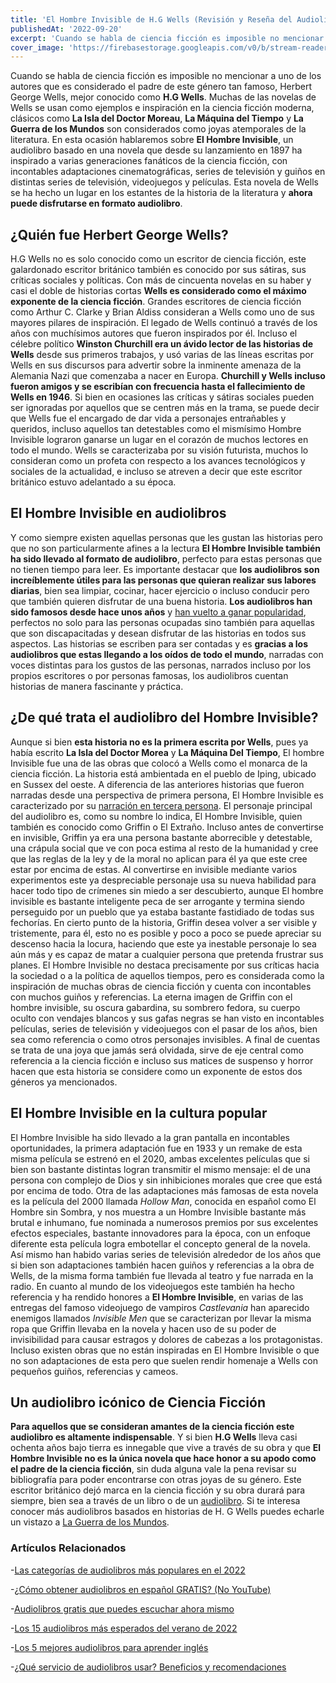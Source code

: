 ```yaml
---
title: 'El Hombre Invisible de H.G Wells (Revisión y Reseña del Audiolibro)'
publishedAt: '2022-09-20'
excerpt: 'Cuando se habla de ciencia ficción es imposible no mencionar a uno de los autores que es considerado el padre de este género tan famoso, Herbert George Wells, mejor conocido como H.G Wells...'
cover_image: 'https://firebasestorage.googleapis.com/v0/b/stream-readers-prod.appspot.com/o/blog_images%2Fel-hombre-invisible.jpg?alt=media&token=af59e9b8-0cef-4bbe-bafe-454b08788754'
---
```


Cuando se habla de ciencia ficción es imposible no mencionar a uno de los autores que es considerado el padre de este género tan famoso, Herbert George Wells, mejor conocido como **H.G Wells**.
Muchas de las novelas de Wells se usan como ejemplos e inspiración en la ciencia ficción moderna, clásicos como **La Isla del Doctor Moreau**, **La Máquina del Tiempo** y **La Guerra de los Mundos** son considerados como joyas atemporales de la literatura.
En esta ocasión hablaremos sobre **El Hombre Invisible**, un audiolibro basado en una novela que desde su lanzamiento en 1897 ha inspirado a varias generaciones fanáticos de la ciencia ficción, con incontables adaptaciones cinematográficas, series de televisión y guiños en distintas series de televisión, videojuegos y películas. 
Esta novela de Wells se ha hecho un lugar en los estantes de la historia de la literatura y **ahora puede disfrutarse en formato audiolibro**. 

## ¿Quién fue Herbert George Wells?
H.G Wells no es solo conocido como un escritor de ciencia ficción, este galardonado escritor británico también es conocido por sus sátiras, sus críticas sociales y políticas. 
Con más de cincuenta novelas en su haber y casi el doble de historias cortas **Wells es considerado como el máximo exponente de la ciencia ficción**.
Grandes escritores de ciencia ficción como Arthur C. Clarke y Brian Aldiss consideran a Wells como uno de sus mayores pilares de inspiración. El legado de Wells continuó a través de los años con muchísimos autores que fueron inspirados por él.
Incluso el célebre político **Winston Churchill era un ávido lector de las historias de Wells** desde sus primeros trabajos, y usó varias de las líneas escritas por Wells en sus discursos para advertir sobre la inminente amenaza de la Alemania Nazi que comenzaba a nacer en Europa. **Churchill y Wells incluso fueron amigos y se escribían con frecuencia hasta el fallecimiento de Wells en 1946**.
Si bien en ocasiones las críticas y sátiras sociales pueden ser ignoradas por aquellos que se centren más en la trama, se puede decir que Wells fue el encargado de dar vida a personajes entrañables y queridos, incluso aquellos tan detestables como el mismísimo Hombre Invisible lograron ganarse un lugar en el corazón de muchos lectores en todo el mundo.
Wells se caracterizaba por su visión futurista, muchos lo consideran como un profeta con respecto a los avances tecnológicos y sociales de la actualidad, e incluso se atreven a decir que este escritor británico estuvo adelantado a su época. 

## El Hombre Invisible en audiolibros
Y como siempre existen aquellas personas que les gustan las historias pero que no son particularmente afines a la lectura **El Hombre Invisible también ha sido llevado al formato de audiolibro**, perfecto para estas personas que no tienen tiempo para leer.
Es importante destacar que **los audiolibros son increíblemente útiles para las personas que quieran realizar sus labores diarias**, bien sea limpiar, cocinar, hacer ejercicio o incluso conducir pero que también quieren disfrutar de una buena historia. 
**Los audiolibros han sido famosos desde hace unos años** y [han vuelto a ganar popularidad](https://www.streamreaders.com/blog/los-15-audiolibros-mas-esperados), perfectos no solo para las personas ocupadas sino también para aquellas que son discapacitadas y desean disfrutar de las historias en todos sus aspectos.
Las historias se escriben para ser contadas y es **gracias a los audiolibros que estas llegando a los oídos de todo el mundo**, narradas con voces distintas para los gustos de las personas, narrados incluso por los propios escritores o por personas famosas, los audiolibros cuentan historias de manera fascinante y práctica.

## ¿De qué trata el audiolibro del Hombre Invisible?
Aunque si bien **esta historia no es la primera escrita por Wells**, pues ya había escrito **La Isla del Doctor Morea** y **La Máquina Del Tiempo**, El hombre Invisible fue una de las obras que colocó a Wells como el monarca de la ciencia ficción.
La historia está ambientada en el pueblo de Iping, ubicado en Sussex del oeste. A diferencia de las anteriores historias que fueron narradas desde una perspectiva de primera persona, El Hombre Invisible es caracterizado por su [narración en tercera persona](https://www.streamreaders.com/blog/como-convertirse-en-narrador).
El personaje principal del audiolibro es, como su nombre lo indica, El Hombre Invisible, quien también es conocido como Griffin o El Extraño. 
Incluso antes de convertirse en invisible, Griffin ya era una persona bastante aborrecible y detestable, una crápula social que ve con poca estima al resto de la humanidad y cree que las reglas de la ley y de la moral no aplican para él ya que este cree estar por encima de estas. 
Al convertirse en invisible mediante varios experimentos este ya despreciable personaje usa su nueva habilidad para hacer todo tipo de crímenes sin miedo a ser descubierto, aunque El hombre invisible es bastante inteligente peca de ser arrogante y termina siendo perseguido por un pueblo que ya estaba bastante fastidiado de todas sus fechorías.
En cierto punto de la historia, Griffin desea volver a ser visible y tristemente, para él, esto no es posible y poco a poco se puede apreciar su descenso hacia la locura, haciendo que este ya inestable personaje lo sea aún más y es capaz de matar a cualquier persona que pretenda frustrar sus planes.
El Hombre Invisible no destaca precisamente por sus críticas hacia la sociedad o a la política de aquellos tiempos, pero es considerada como la inspiración de muchas obras de ciencia ficción y cuenta con incontables con muchos guiños y referencias.
La eterna imagen de Griffin con el hombre invisible, su oscura gabardina, su sombrero fedora, su cuerpo oculto con vendajes blancos y sus gafas negras se han visto en incontables películas, series de televisión y videojuegos con el pasar de los años, bien sea como referencia o como otros personajes invisibles.
A final de cuentas se trata de una joya que jamás será olvidada, sirve de eje central como referencia a la ciencia ficción e incluso sus matices de suspenso y horror hacen que esta historia se considere como un exponente de estos dos géneros ya mencionados.

## El Hombre Invisible en la cultura popular
El Hombre Invisible ha sido llevado a la gran pantalla en incontables oportunidades, la primera adaptación fue en 1933 y un remake de esta misma película se estrenó en el 2020, ambas excelentes películas que si bien son bastante distintas logran transmitir el mismo mensaje: el de una persona con complejo de Dios y sin inhibiciones morales que cree que está por encima de todo.
Otra de las adaptaciones más famosas de esta novela es la película del 2000 llamada *Hollow Man*, conocida en español como El Hombre sin Sombra, y nos muestra a un Hombre Invisible bastante más brutal e inhumano, fue nominada a numerosos premios por sus excelentes efectos especiales, bastante innovadores para la época, con un enfoque diferente esta película logra embotellar el concepto general de la novela.
Así mismo han habido varias series de televisión alrededor de los años que si bien son adaptaciones también hacen guiños y referencias a la obra de Wells, de la misma forma también fue llevada al teatro y fue narrada en la radio.
En cuanto al mundo de los videojuegos este también ha hecho referencia y ha rendido honores a **El Hombre Invisible**, en varias de las entregas del famoso videojuego de vampiros *Castlevania* han aparecido enemigos llamados *Invisible Men* que se caracterizan por llevar la misma ropa que Griffin llevaba en la novela y hacen uso de su poder de invisibilidad para causar estragos y dolores de cabezas a los protagonistas.
Incluso existen obras que no están inspiradas en El Hombre Invisible o que no son adaptaciones de esta pero que suelen rendir homenaje a Wells con pequeños guiños, referencias y cameos. 

## Un audiolibro icónico de Ciencia Ficción
**Para aquellos que se consideran amantes de la ciencia ficción este audiolibro es altamente indispensable**. Y si bien **H.G Wells** lleva casi ochenta años bajo tierra es innegable que vive a través de su obra y que **El Hombre Invisible no es la única novela que hace honor a su apodo como el padre de la ciencia ficción**, sin duda alguna vale la pena revisar su bibliografía para poder encontrarse con otras joyas de su género. 
Este escritor británico dejó marca en la ciencia ficción y su obra durará para siempre, bien sea a través de un libro o de un [audiolibro](https://www.streamreaders.com/books/hombre-invisible). 
Si te interesa conocer más audiolibros basados en historias de H. G Wells puedes echarle un vistazo a [La Guerra de los Mundos](https://www.streamreaders.com/books/la-guerra-de-los-mundos).

### Artículos Relacionados

-[Las categorías de audiolibros más populares en el 2022](https://www.streamreaders.com/blog/categorias-de-audiolibros-mas-populares)

-[¿Cómo obtener audiolibros en español GRATIS? (No YouTube)](https://www.streamreaders.com/blog/como-obtener-audiolibros)

-[Audiolibros gratis que puedes escuchar ahora mismo](https://www.streamreaders.com/blog/audiolibros-gratis)

-[Los 15 audiolibros más esperados del verano de 2022](https://www.streamreaders.com/blog/los-15-audiolibros-mas-esperados)

-[Los 5 mejores audiolibros para aprender inglés](https://www.streamreaders.com/blog/los-5-mejores-audiolibros)

-[¿Qué servicio de audiolibros usar? Beneficios y recomendaciones](https://www.streamreaders.com/blog/que-servicio-de-audiolibros-usar)
